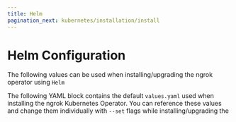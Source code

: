 ```yaml
---
title: Helm
pagination_next: kubernetes/installation/install
---
```



# Helm Configuration

The following values can be used when installing/upgrading the ngrok operator using `Helm`

The following YAML block contains the default `values.yaml` used when installing the ngrok Kubernetes Operator.
You can reference these values and change them individually with `--set` flags while installing/upgrading the

<LiveYamlView
	url="https://raw.githubusercontent.com/ngrok/ngrok-operator/main/helm/ngrok-operator/values.yaml"
	title="values.yaml"
/>
